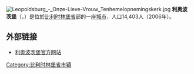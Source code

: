 {{Unreferenced|time=2018-08-16T13:20:57+00:00}}
[[File:Leopoldsburg_-_Onze-Lieve-Vrouw_Tenhemelopnemingskerk.jpg|thumb]]
'''利奥波茨堡'''（{{lang-nl|Leopoldsburg}}，{{lang-fr|Bourg-Léopold}}）是位於[[比利时|比利时]][[林堡省_(比利时)|林堡省]]部的一座[[城市|城市]]，人口14,403人（2006年）。

==外部链接==
*[http://www.leopoldsburg.be/ 利奥波茨堡官方网站]{{Wayback|url=http://www.leopoldsburg.be/ |date=20080706054646 }}

{{比利时林堡省市区}}

{{DEFAULTSORT:Leopoldsburg}}
{{Belgium-geo-stub}}

[[Category:比利时林堡省市镇|Category:比利时林堡省市镇]]